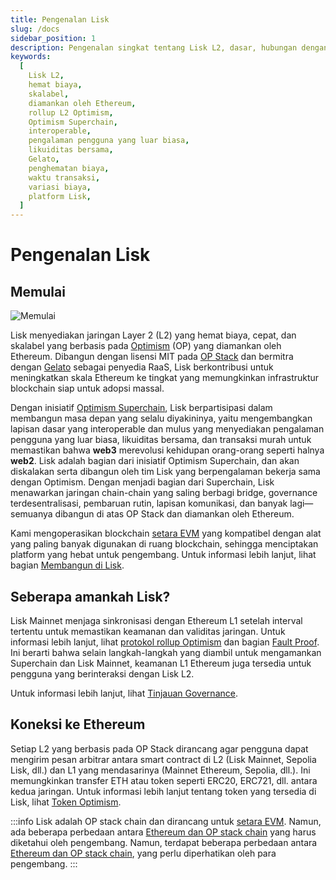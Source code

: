 ```yaml
---
title: Pengenalan Lisk
slug: /docs
sidebar_position: 1
description: Pengenalan singkat tentang Lisk L2, dasar, hubungan dengan Ethereum, dan kontributor utamanya.
keywords:
  [
    Lisk L2,
    hemat biaya,
    skalabel,
    diamankan oleh Ethereum,
    rollup L2 Optimism,
    Optimism Superchain,
    interoperable,
    pengalaman pengguna yang luar biasa,
    likuiditas bersama,
    Gelato,
    penghematan biaya,
    waktu transaksi,
    variasi biaya,
    platform Lisk,
  ]
---
```


# Pengenalan Lisk
<span className="overview-span">
    <h2>Memulai</h2>
    <img src="/img/bannerwhite.svg" alt="Memulai" className="overview-img" /> 
</span>

Lisk menyediakan jaringan Layer 2 (L2) yang hemat biaya, cepat, dan skalabel yang berbasis pada [Optimism](https://docs.optimism.io/) (OP) yang diamankan oleh Ethereum. 
Dibangun dengan lisensi MIT pada [OP Stack](https://docs.optimism.io/stack/getting-started) dan bermitra dengan [Gelato](https://www.gelato.network/) sebagai penyedia RaaS, Lisk berkontribusi untuk meningkatkan skala Ethereum ke tingkat yang memungkinkan infrastruktur blockchain siap untuk adopsi massal.

Dengan inisiatif [Optimism Superchain](https://docs.optimism.io/stack/explainer), Lisk berpartisipasi dalam membangun masa depan yang selalu diyakininya, yaitu mengembangkan lapisan dasar yang interoperable dan mulus yang menyediakan pengalaman pengguna yang luar biasa, likuiditas bersama, dan transaksi murah untuk memastikan bahwa **web3** merevolusi kehidupan orang-orang seperti halnya **web2**.
Lisk adalah bagian dari inisiatif Optimism Superchain, dan akan diskalakan serta dibangun oleh tim Lisk yang berpengalaman bekerja sama dengan Optimism. 
Dengan menjadi bagian dari Superchain, Lisk menawarkan jaringan chain-chain yang saling berbagi bridge, governance terdesentralisasi, pembaruan rutin, lapisan komunikasi, dan banyak lagi—semuanya dibangun di atas OP Stack dan diamankan oleh Ethereum.

Kami mengoperasikan blockchain [setara EVM](https://medium.com/ethereum-optimism/introducing-evm-equivalence-5c2021deb306) yang kompatibel dengan alat yang paling banyak digunakan di ruang blockchain, sehingga menciptakan platform yang hebat untuk pengembang.
Untuk informasi lebih lanjut, lihat bagian [Membangun di Lisk](category/building-on-lisk).

## Seberapa amankah Lisk?
Lisk Mainnet menjaga sinkronisasi dengan Ethereum L1 setelah interval tertentu untuk memastikan keamanan dan validitas jaringan.
Untuk informasi lebih lanjut, lihat [protokol rollup Optimism](https://docs.optimism.io/stack/protocol/overview) dan bagian [Fault Proof](https://docs.optimism.io/stack/protocol/overview#fault-proofs).
Ini berarti bahwa selain langkah-langkah yang diambil untuk mengamankan Superchain dan Lisk Mainnet, keamanan L1 Ethereum juga tersedia untuk pengguna yang berinteraksi dengan Lisk L2.

Untuk informasi lebih lanjut, lihat [Tinjauan Governance](governance/overview).

## Koneksi ke Ethereum

Setiap L2 yang berbasis pada OP Stack dirancang agar pengguna dapat mengirim pesan arbitrar antara smart contract di L2 (Lisk Mainnet, Sepolia Lisk, dll.) dan L1 yang mendasarinya (Mainnet Ethereum, Sepolia, dll.). Ini memungkinkan transfer ETH atau token seperti ERC20, ERC721, dll. antara kedua jaringan.
Untuk informasi lebih lanjut tentang token yang tersedia di Lisk, lihat [Token Optimism](https://cryptorank.io/blockchains/optimism).

:::info
Lisk adalah OP stack chain dan dirancang untuk [setara EVM](https://web.archive.org/web/20231127160757/https://medium.com/ethereum-optimism/introducing-evm-equivalence-5c2021deb306). Namun, ada beberapa perbedaan antara [Ethereum dan OP stack chain](https://docs.optimism.io/stack/differences) yang harus diketahui oleh pengembang.
Namun, terdapat beberapa perbedaan antara [Ethereum dan OP stack chain](https://docs.optimism.io/stack/differences), yang perlu diperhatikan oleh para pengembang.
:::
